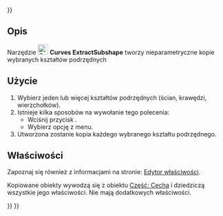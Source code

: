 <languages/>
{{UnfinishedDocu{{#translation:}}}}

{{Docnav/pl
|[[Curves_GeomInfo/pl|GeomInfo]]
|[[Curves_ParametricSolid/pl|ParametricSolid]]
|[[Curves_Workbench/pl|środowisko pracy Krzywe]]
|IconL=Curves_GeomInfo.svg
|IconR=Curves_ParametricSolid.svg
|IconC=Curves_workbench_icon.svg
}}

{{GuiCommand/pl
|Name=Curves ExtractSubshape
|Name/pl=Krzywe: Wyodrębnij kształt podrzędny
|MenuLocation=Misc. → Extract subshape
|Workbenches=[[Curves_Workbench/pl|Krzywe]]
}}

<span id="Description"></span>
==Opis==

Narzędzie [[Image:Curves_ExtractSubshape.svg|24px]] '''Curves ExtractSubshape''' tworzy nieparametryczne kopie wybranych kształtów podrzędnych

<span id="Usage"></span>
==Użycie==

# Wybierz jeden lub więcej kształtów podrzędnych (ścian, krawędzi, wierzchołków).
# Istnieje kilka sposobów na wywołanie tego polecenia:
#* Wciśnij przycisk {{Button|[[Image:Curves_ExtractSubshape.svg|16px]] [[Curves_ExtractSubshape/pl|Extract subshape]]}}.
#* Wybierz opcję {{MenuCommand|Misc. → [[Image:Curves_ExtractSubshape.svg|16px]] Extract subshape}} z menu.
# Utworzona zostanie kopia każdego wybranego kształtu podrzędnego.

<span id="Properties"></span>
==Właściwości==

Zapoznaj się również z informacjami na stronie: [[Property_editor/pl|Edytor właściwości]].

Kopiowane obiekty wywodzą się z obiektu [[Part_Feature/pl|Część: Cecha]] i dziedziczą wszystkie jego właściwości. Nie mają dodatkowych właściwości.


{{Docnav/pl
|[[Curves_GeomInfo/pl|GeomInfo]]
|[[Curves_ParametricSolid/pl|ParametricSolid]]
|[[Curves_Workbench/pl|środowisko pracy Krzywe]]
|IconL=Curves_GeomInfo.svg
|IconR=Curves_ParametricSolid.svg
|IconC=Curves_workbench_icon.svg
}}

{{Curves Tools navi{{#translation:}}}}
{{Userdocnavi{{#translation:}}}}